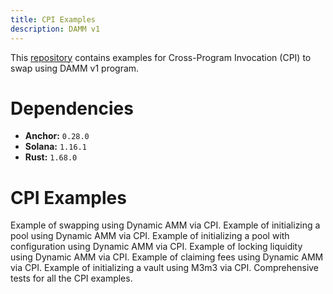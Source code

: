 ```yaml
---
title: CPI Examples
description: DAMM v1
---
```


This [repository](https://github.com/MeteoraAg/cpi-examples) contains examples for Cross-Program Invocation (CPI) to swap using DAMM v1 program.

# Dependencies

- **Anchor:** `0.28.0`
- **Solana:** `1.16.1`
- **Rust:** `1.68.0`

# CPI Examples

<CardGroup cols={1}>
  <Card title="CPI Example for DAMM v1 Swap" href="https://github.com/MeteoraAg/cpi-examples/blob/main/programs/cpi-example/src/instructions/dynamic_amm_cpi/swap.rs">
    Example of swapping using Dynamic AMM via CPI.
  </Card>
  <Card title="CPI Example for DAMM v1 Initialize Pool" href="https://github.com/MeteoraAg/cpi-examples/blob/main/programs/cpi-example/src/instructions/dynamic_amm_cpi/initialize_customizable_permissionless_pool.rs">
    Example of initializing a pool using Dynamic AMM via CPI.
  </Card>
  <Card title="CPI Example for DAMM v1 Initialize Pool with Config" href="https://github.com/MeteoraAg/cpi-examples/blob/main/programs/cpi-example/src/instructions/dynamic_amm_cpi/initialize_permissionless_pool_with_config.rs">
    Example of initializing a pool with configuration using Dynamic AMM via CPI.
  </Card>
  <Card title="CPI Example for DAMM v1 Lock Liquidity" href="https://github.com/MeteoraAg/cpi-examples/blob/main/programs/cpi-example/src/instructions/dynamic_amm_cpi/lock_liquidity.rs">
    Example of locking liquidity using Dynamic AMM via CPI.
  </Card>
  <Card title="CPI Example for DAMM v1 Claim Fee" href="https://github.com/MeteoraAg/cpi-examples/blob/main/programs/cpi-example/src/instructions/dynamic_amm_cpi/claim_fee.rs">
    Example of claiming fees using Dynamic AMM via CPI.
  </Card>
  <Card title="CPI Example for DAMM v1 Initialize Stake2Earn Vault" href="https://github.com/MeteoraAg/cpi-examples/blob/main/programs/cpi-example/src/instructions/m3m3_cpi/initialize_vault.rs">
    Example of initializing a vault using M3m3 via CPI.
  </Card>
  <Card title="Tests" href="https://github.com/MeteoraAg/cpi-examples/blob/main/programs/cpi-example/tests">
    Comprehensive tests for all the CPI examples.
  </Card>
</CardGroup>